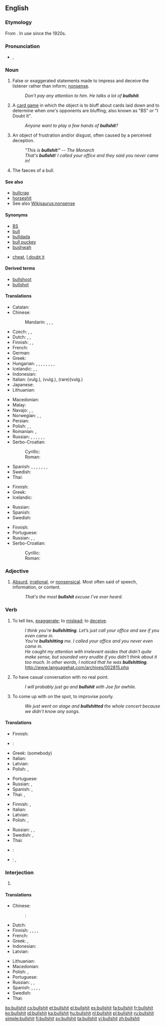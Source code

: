 ==English==
{{wikipedia}}

===Etymology===
From {{compound|bull|shit}}. In use since the 1920s.

===Pronunciation===
* {{IPA|/ˈbʊlʃɪt/}}, {{X-SAMPA|/"bUlSIt/}}

===Noun===
{{en-noun|-}}

# {{context|vulgar|slang|lang=en}} False or exaggerated statements made to impress and deceive the listener rather than inform; [[nonsense]].
#: ''Don't pay any attention to him. He talks a lot of '''bullshit'''.''
# {{context|vulgar|slang|lang=en}} A [[card game]] in which the object is to bluff about cards laid down and to determine when one's opponents are bluffing; also known as "BS" or "I Doubt It".
#: ''Anyone want to play a few hands of '''bullshit'''?''
# {{context|vulgar|slang|lang=en}} An object of frustration and/or disgust, often caused by a perceived deception.
#: ''"This is '''bullshit'''!" -- The Monarch''
#: ''That's '''bullshit'''! I called your office and they said you never came in!''
# {{context|literally|lang=en}} The faeces of a bull.

====See also====
* [[bullcrap]]
* [[horseshit]]
* See also [[Wikisaurus:nonsense]]

====Synonyms====
* [[BS]]
* [[bull]]
* [[bulldada]]
* [[bull puckey]]
* [[bushwah]]
* {{sense|card game}} [[cheat]], [[I doubt it]]

====Derived terms====
* [[bullshoot]]
* [[bullshot]]

====Translations====
{{trans-top|deceitful statements, etc}}
* Catalan: {{t-|ca|collonades|f-p}}
* Chinese:
*: Mandarin: {{t-|cmn|廢話|sc=Hani}}, {{t-|cmn|废话|tr=fèihuà|sc=Hani}}, {{t-|cmn|狗屁|tr=gǒupì|sc=Hani}}, {{t-|cmn|放屁|tr=fàngpì|sc=Hani}}
* Czech: {{t-|cs|kecy|m}}, {{t+|cs|kravina|f}}, {{t+|cs|nesmysl|m}}
* Dutch: {{t+|nl|gelul}}, {{t+|nl|onzin}}, {{t+|nl|bullshit}}
* Finnish: {{t+|fi|paskapuhe}}, {{t-|fi|hevonpaska}}, {{t-|fi|soopa}}
* French: {{t+|fr|conneries|f-p}}
* German: {{t+|de|Quatsch|m}}
* Greek: {{t+|el|μαλακίες|f-p|tr=malakíes}}
* Hungarian: {{t-|hu|süketelés}}, {{t+|hu|duma}}, {{t-|hu|süket duma}}, {{t-|hu|hülyítés}}, {{t+|hu|kamu}}, {{t+|hu|blöff}}, {{t-|hu|humbug}}, {{t-|hu|mese habbal}}, {{t-|hu|szófosás}}
* Icelandic: {{t+|is|kjaftæði|n}}, {{t-|is|bull|n}}, {{t-|is|þvættingur|m}}
* Indonesian: {{t-|id|cuma ngomong gede}}
* Italian: {{t+|it|cazzata|f}} (vulg.), {{t+|it|stronzata|f}} (vulg.), {{t-|it|coglionata|f}} (rare)(vulg.)
* Japanese: {{t+|ja|でたらめ|tr=detarame}}
* Lithuanian: {{t-|lt|nesąmonė|f-p}}
{{trans-mid}}
* Macedonian: {{t-|mk|срање|n|tr=sránje}}
* Malay: {{t-|ms|mengarut}}
* Navajo: {{tø|nv|łį́į́ʼ bichąąʼ}}, {{tø|nv|dóola bichąąʼ}}, {{tø|nv|tʼáá ádzaagóó}}
* Norwegian: {{t-|no|pisspreik}}, {{t-|no|okseavføring}}, {{t+|no|bull}}
* Persian: {{t-|fa|کسشعر|sc=fa-Arab|tr=kosešer, kosšer}}
* Polish: {{t+|pl|gówno prawda}}, {{t+|pl|pierdoły|p}}, {{t+|pl|pieprzenie|n}}
* Romanian: {{t-|ro|rahat}}, {{t-|ro|căcat|n}}
* Russian: {{t+|ru|фигня|f|tr=fignjá}}, {{t+|ru|пиздёж|m|tr=pizdjóž}} {{qualifier|vulgar}}, {{t+|ru|хуйня|m|tr=xujnjá}} {{qualifier|vulgar}}, {{t+|ru|херня|m|tr=xernjá}} {{qualifier|vulgar}}, {{t+|ru|чепуха|m}}, {{t+|ru|бред сивой кобылы|m|tr=bred sívoj kobýly}} {{qualifier|lit.: delirium of a grey mare}}, {{t-|ru|чушь собачья|f|tr=čušʹ sobáčʹja|sc=Cyrl}}
* Serbo-Croatian:
*: Cyrillic: {{t-|sh|срање|n}}
*: Roman: {{t-|sh|sranje|n}}
* Spanish: {{t+|es|tontería|f}}, {{t+|es|pendejada|f|alt=pendejadas}}, {{t-|es|idiotez|f}}, {{t+|es|huevada|f}}, {{t+|es|mierda|f}}, {{t+|es|caca|f}}, {{t+|es|chamullo|m}}, {{t-|es|gilipollez}}
* Swedish: {{t-|sv|skitsnack}}
* Thai: {{t-|th|ล้อเล่น|tr=lór lên}}
{{trans-bottom}}

{{trans-top|card game}}
* Finnish: {{t+|fi|fusku}}
* Greek: {{t+|el|σκατά|n-p}}
* Icelandic: {{t+|is|lygari|m}}
{{trans-mid}}
* Russian: {{t-|ru|верю-не-верю|tr=v'ér'u-n'e-v'ér'u}} {{gloss|I believe - I don't believe}}
* Spanish: {{t-|es|Desconfío}}
* Swedish: {{t-|sv|bluffstopp}}
{{trans-bottom}}

{{trans-top|object of frustration}}
* Finnish: {{t+|fi|paska}}
* Portuguese: {{t+|pt|palhaçada}}
* Russian: {{t+|ru|пиздёж|m|tr=pizdjóž}}, {{t+|ru|хуйня|m|tr=xujnjá}}, {{t+|ru|херня|m|tr=xernjá}}
* Serbo-Croatian:
*: Cyrillic: {{t-|sh|срање|n}}
*: Roman: {{t-|sh|sranje|n}}
{{trans-mid}}
{{trans-bottom}}

===Adjective===
{{en-adj}}

# {{context|vulgar|slang|lang=en}} [[absurd|Absurd]], [[irrational]], or [[nonsensical]]. Most often said of speech, information, or content.
#: ''That's the most '''bullshit''' excuse I've ever heard.''

===Verb===
{{en-verb|bullshits|bullshitting|'''[[bullshitted]]''', ''or sometimes'' '''bullshit''', ''or very rarely'' '''bullshat'''}}

# {{context|vulgar|slang|lang=en}} To tell lies, [[exaggerate]]; to [[mislead]]; to [[deceive]].
#: ''I think you're '''bullshitting'''. Let’s just call your office and see if you even came in.''
#: ''You’re '''bullshitting''' me. I called your office and you never even came in.''
#: ''He caught my attention with irrelevant asides that didn’t quite make sense, but sounded very erudite if you didn’t think about it too much. In other words, I noticed that he was '''bullshitting'''.'' http://www.languagehat.com/archives/002815.php
# {{context|vulgar|slang|lang=en}} To have casual conversation with no real point.
#: ''I will probably just go and '''bullshit''' with Joe for awhile.''
# {{context|vulgar|slang|lang=en}} To come up with on the spot, to improvise poorly.
#: ''We just went on stage and '''bullshitted''' the whole concert because we didn't know any songs.''

====Translations====
{{trans-top|to tell lies, exaggerate}}
* Finnish: {{t-|fi|[[puhua]] [[paskaa]]}}
* {{ttbc|fr}}: {{t-|fr|[[dire]] des [[conneries]]}}
* Greek: {{t+|el|δουλεύω|tr=doulévo}} (somebody)
* Italian: {{t-|it|dire cazzate}}
* Latvian: {{t-|lv|diršana}}
* Polish: {{t+|pl|pierdolić}}, {{t+|pl|pieprzyć}}
{{trans-mid}}
* Portuguese: {{t+|pt|enganar|m}}
* Russian: {{t+|ru|пиздеть|tr=pizd'ét'}}, {{t+|ru|дурить|tr=durít'}}
* Spanish: {{t+|es|mentir}}, {{t-|es|fanfarronear}}
* Thai: {{t-|th|เว่อ|tr=wêr}}, {{t+|th|โม้|tr=móh}}
{{trans-bottom}}

{{trans-top|to have casual conversation with no real point}}
* Finnish: {{t-|fi|[[puhua]] [[paskaa]]}}, {{t-|fi|jauhaa paskaa}} 
* Italian: {{t+|it|cazzeggiare}}
* Latvian: {{t-|lv|sūdu gvelšana}}
* Polish: {{t+|pl|pierdolić}}, {{t+|pl|pieprzyć}}
{{trans-mid}}
* Russian: {{t+|ru|пиздеть|tr=pizd'ét'}}, {{t+|ru|базарить|tr=bazárit'}}, {{t+|ru|чесать языком|tr=česát' jazykóm}} {{gloss|to scratch with tongue}}
* Swedish: {{t-|sv|prata strunt}}, {{t+|sv|snacka skit}}
* Thai: {{t-|th|ไร้สาระ|tr=ráisăará}}
{{trans-bottom}}

{{checktrans-top}}
* {{ttbc|it}}: {{t-|it|[[dire]] [[coglionate]]}} <!-- was "[[dire]] [[coglionate]]" - assumed sum-of-parts; if an idiom, use {{t}} instead of {{t-SOP}}. see [[User:Kephir/gadgets/xte#Translation_fixing]] -->
{{trans-mid}}
* {{ttbc|es}}: {{t+|es|huevear}}, {{t+|es|tontería|alt=decir tonterías}} <!-- was "decir [[tontería]]s" - assumed inflected form or vocalised spelling; please verify if linking is acceptable. see [[User:Kephir/gadgets/xte#Translation_fixing]] -->
{{trans-bottom}}

===Interjection===
{{en-interj|head=bullshit!}}

# {{rfd-sense}} {{context|vulgar|slang|lang=en}} {{non-gloss definition|An expression of disbelief or doubt at what one has just heard.}}

====Translations====
{{trans-top|expression of disbelief}}
* Chinese:
*: {{ttbc|cmn}}: {{t-|cmn|狗屁|tr=gǒupì|sc=Hani}}<!-- (literally "dog fart")-->
* Dutch: {{t+|nl|onzin}}
* Finnish: {{t-|fi|paskanmarjat}}, {{t-|fi|ja paskat}}, {{t-|fi|vitut}}, {{t-|fi|kissan viikset}}, {{t-|fi|katin kontit}} {{qualifier|non-vulgar alternatives}}
* French: {{t+|fr|mon œil}}
* Greek: {{t+|el|μαλακίες|tr=malakíes}}, {{t-|el|πούτσες|sc=Grek}}
* Indonesian: {{t-|id|cuma ngomong gede}}
* Latvian: {{t-|lv|nedirs}}
{{trans-mid}}
* Lithuanian: {{t-|lt|nesąmonė|f}}
* Macedonian: {{t-|mk|не сери|tr=ne séri}}
* Polish: {{t-|pl|pierdolisz!}}, {{t-|pl|gówno prawda!}}
* Portuguese: {{t+|pt|mentira|f}}
* Russian: {{t-|ru|пиздишь|tr=pizdíš}}, {{t-|ru|не пизди|tr=n'e pizdí}}, {{t-|ru|хуя|tr=huyá}}
* Spanish: {{t+|es|tonterías|f-p}}, {{t-|es|pendejadas|f-p}}, {{t-|es|huevadas|f-p}}, {{t-|es|chorradas|f-p}}, {{t+|es|mierda|f}}
* Swedish: {{t+|sv|skit}}
* Thai: {{t-|th|ขี้โม้|tr=kêe móh}}
{{trans-bottom}}

[[bs:bullshit]]
[[cs:bullshit]]
[[et:bullshit]]
[[el:bullshit]]
[[es:bullshit]]
[[fa:bullshit]]
[[fr:bullshit]]
[[ko:bullshit]]
[[id:bullshit]]
[[ka:bullshit]]
[[hu:bullshit]]
[[nl:bullshit]]
[[pl:bullshit]]
[[ru:bullshit]]
[[simple:bullshit]]
[[fi:bullshit]]
[[sv:bullshit]]
[[ta:bullshit]]
[[vi:bullshit]]
[[zh:bullshit]]